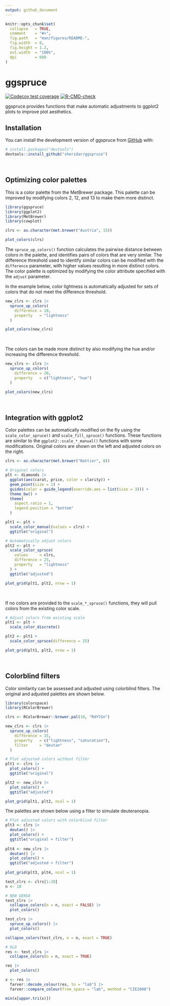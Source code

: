 ```yaml
---
output: github_document
---
```


<!-- README.md is generated from README.Rmd. Please edit that file -->

```r
knitr::opts_chunk$set(
  collapse   = TRUE,
  comment    = "#>",
  fig.path   = "man/figures/README-",
  fig.width  = 8,
  fig.height = 1.2,
  out.width  = "100%",
  dpi        = 600
)
```

# ggspruce

<!-- badges: start -->
[![Codecov test coverage](https://codecov.io/gh/sheridar/ggspruce/graph/badge.svg)](https://app.codecov.io/gh/sheridar/ggspruce)
[![R-CMD-check](https://github.com/sheridar/ggspruce/actions/workflows/R-CMD-check.yaml/badge.svg)](https://github.com/sheridar/ggspruce/actions/workflows/R-CMD-check.yaml)
<!-- badges: end -->

ggspruce provides functions that make automatic adjustments to ggplot2 plots
to improve plot aesthetics.

## Installation

You can install the development version of ggspruce from [GitHub](https://github.com/) with:

``` r
# install.packages("devtools")
devtools::install_github("sheridar/ggspruce")
```

<br>

## Optimizing color palettes

This is a color palette from the MetBrewer package.
This palette can be improved by modifying colors 2, 12, and 13 to make
them more distinct.

```r
library(ggspruce)
library(ggplot2)
library(MetBrewer)
library(cowplot)

clrs <- as.character(met.brewer("Austria", 15))

plot_colors(clrs)
```

The `spruce_up_colors()` function calculates the pairwise distance between
colors in the palette, and identifies pairs of colors that are very similar.
The difference threshold used to identify similar colors can be modified with
the `difference` parameter, with higher values resulting in more distinct colors.
The color palette is optimized by modifying the color attribute specified
with the `adjust` parameter.

In the example below, color lightness is automatically adjusted for sets of
colors that do not meet the difference threshold.

```r
new_clrs <- clrs |>
  spruce_up_colors(
    difference = 10,
    property   = "lightness"
  )

plot_colors(new_clrs)
```

<br>

The colors can be made more distinct by also modifying the hue
and/or increasing the difference threshold.

```r
new_clrs <- clrs |>
  spruce_up_colors(
    difference = 20,
    property   = c("lightness", "hue")
  )

plot_colors(new_clrs)
```

<br>

## Integration with ggplot2

Color palettes can be automatically modified on the fly using the
`scale_color_spruce()` and `scale_fill_spruce()` functions.
These functions are similar to the `ggplot2::scale_*_manual()` functions with
some modifications.
Original colors are shown on the left and adjusted colors on the right.

```r
clrs <- as.character(met.brewer("Nattier", 8))

# Original colors
plt <- diamonds |>
  ggplot(aes(carat, price, color = clarity)) +
  geom_point(size = 1) +
  guides(color = guide_legend(override.aes = list(size = 3))) +
  theme_bw() +
  theme(
    aspect.ratio = 1,
    legend.position = "bottom"
  )

plt1 <- plt +
  scale_color_manual(values = clrs) +
  ggtitle("original")

# Automatically adjust colors
plt2 <- plt +
  scale_color_spruce(
    values     = clrs,
    difference = 25,
    property   = "lightness"
  ) +
  ggtitle("adjusted")

plot_grid(plt1, plt2, nrow = 1)
```

<br>

If no colors are provided to the `scale_*_spruce()` functions, they will pull
colors from the existing color scale.

```r
# Adjust colors from existing scale
plt1 <- plt +
  scale_color_discrete()

plt2 <- plt1 +
  scale_color_spruce(difference = 25)

plot_grid(plt1, plt2, nrow = 1)
```

<br>

## Colorblind filters

Color similarity can be assessed and adjusted using colorblind filters.
The original and adjusted palettes are shown below.

```r
library(colorspace)
library(RColorBrewer)

clrs <- RColorBrewer::brewer.pal(10, "RdYlGn")

new_clrs <- clrs |>
  spruce_up_colors(
    difference = 15,
    property   = c("lightness", "saturation"),
    filter     = "deutan"
  )

# Plot adjusted colors without filter
plt1 <- clrs |>
  plot_colors() +
  ggtitle("original")

plt2 <- new_clrs |>
  plot_colors() +
  ggtitle("adjusted")

plot_grid(plt1, plt2, ncol = 1)
```

The palettes are shown below using a filter to simulate deuteranopia.

```r
# Plot adjusted colors with colorblind filter
plt3 <- clrs |>
  deutan() |>
  plot_colors() +
  ggtitle("original + filter")
  
plt4 <- new_clrs |>
  deutan() |>
  plot_colors() +
  ggtitle("adjusted + filter")
  
plot_grid(plt3, plt4, ncol = 1)
```

```r
test_clrs <- clrs[1:20]
n <- 10

# NEW GENSA
test_clrs |>
  collapse_colors(n = n, exact = FALSE) |>
  plot_colors()

test_clrs |>
  spruce_up_colors() |>
  plot_colors()

collapse_colors(test_clrs, n = n, exact = TRUE)

# OLD
res <- test_clrs |>
  collapse_colors(n = n, exact = TRUE)

res |>
  plot_colors()

x <- res |>
  farver::decode_colour(res, to = "lab") |>
  farver::compare_colour(from_space = "lab", method = "CIE2000")

min(x[upper.tri(x)])

```
